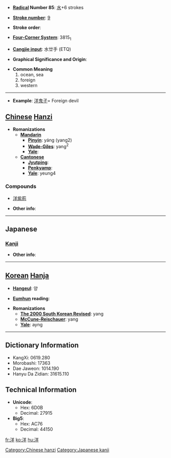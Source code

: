 * '''[[Wiktionary:Chinese radical index| Radical]] Number 85''': [[Wiktionary:Chinese radical index 水|水]]+6 strokes

* '''[[Wiktionary:Chinese total strokes index|Stroke number]]''': [[Wiktionary:Chinese total strokes index 9|9]]

* '''Stroke order''': 

* '''[[Wiktionary:Chinese four corner index|Four-Corner System]]''': 3815<sub>1</sub>

* '''[[Wiktionary:Chinese Cangjie index|Cangjie input]]''': 水廿手 (ETQ)

* '''Graphical Significance and Origin''': 

* '''Common Meaning'''
*#ocean, sea
*# foreign
*# western


----
* '''Example''': [[洋鬼子]]= Foreign devil

== [[Chinese]] [[Hanzi]] ==

* '''Romanizations'''
** '''[[Mandarin]]'''
*** '''[[Pinyin]]''': yáng (yang2)
*** '''[[Wade-Giles]]''': yang<sup>2</sup>
*** '''[[Yale]]''': 
** '''[[Cantonese]]'''
*** '''[[Jyutping]]''':
*** '''[[Penkyamp]]''': 
*** '''[[Yale]]''': yeung4

===Compounds===
*[[洋紫荊]]

* '''Other info''': 

----

==Japanese==
===[[Kanji]]===
{{kanji|on readings=[[よう]] (yō), [[しょう]] (shō)
|kun readings=[[なだ]] (nada)
}}

* '''Other info''':  

----

== [[Korean]] [[Hanja]] ==

* '''[[Hangeul]]''': 양

* '''[[Eumhun]] reading''': 

* '''Romanizations'''
** '''[[The 2000 South Korean Revised Romanization|The 2000 South Korean Revised]]''': yang
** '''[[McCune-Reischauer]]''': yang
** '''[[Yale]]''': ayng

----

== Dictionary Information ==

* KangXi: 0619.280
* Morobashi: 17363
* Dae Jaweon: 1014.190
* Hanyu Da Zidian: 31615.110

== Technical Information ==

* '''Unicode''':
** Hex: 6D0B
** Decimal: 27915
* '''Big5''':
** Hex: AC76
** Decimal: 44150

[[Category:Chinese hanzi]]
[[Category:Japanese kanji]]

[[fr:洋]]
[[ko:洋]]
[[hu:洋]]